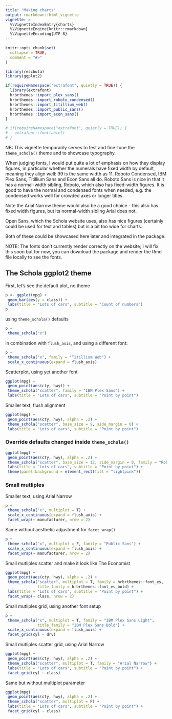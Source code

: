 ```yaml
---
title: "Making charts"
output: rmarkdown::html_vignette
vignette: >
  %\VignetteIndexEntry{charts}
  %\VignetteEngine{knitr::rmarkdown}
  %\VignetteEncoding{UTF-8}
---
```


```r
knitr::opts_chunk$set(
  collapse = TRUE,
  comment = "#>"
)
```


```r
library(reschola)
library(ggplot2)
```

```r
if(requireNamespace("extrafont", quietly = TRUE)) {
  library(extrafont)
  hrbrthemes::import_plex_sans()
  hrbrthemes::import_roboto_condensed()
  hrbrthemes::import_titillium_web()
  hrbrthemes::import_public_sans()
  hrbrthemes::import_econ_sans()
}
```

```r
# if(requireNamespace("extrafont", quietly = TRUE)) {
#   extrafont::fonttable()
# }
```


NB: This vignette temporarily serves to test and fine-tune the `theme_schola()` theme and to showcase typography.

When judging fonts, I would put quite a lot of emphasis on how they display figures, in particular whether the numerals have fixed width by default, meaning they align well: 99 is the same width as 11. Roboto Condensed, IBM Plex Sans, Titillium Sans and Econ Sans all do. Roboto Sans is nice in that it has a normal-width sibling, Roboto, which also has fixed-width figures. It is good to have the normal and condensed fonts when needed, e.g. the condensed works well for crowded axes or longer titles.

Note the Arial Narrow theme would also be a good choice - this also has fixed width figures, but its normal-width sibling Arial does not.

Open Sans, which the Schola website uses, also has nice figures (certainly could be used for text and tables) but is a bit too wide for charts.

Both of these could be showcased here later and integrated in the package.

NOTE: The fonts don't currently render correctly on the website; I will fix this soon but for now, you can download the package and render the Rmd file locally to see the fonts.

## The Schola ggplot2 theme

First, let's see the default plot, no theme

```r
p <- ggplot(mpg) +
 geom_bar(aes(y = class)) +
 labs(title = "Lots of cars", subtitle = "Count of numbers")
p
```

using `theme_schola()` defaults

```r
p +
 theme_schola("x")
```


in combination with `flush_axis`, and using a different font:

```r
p +
 theme_schola("x", family = "Titillium Web") +
 scale_x_continuous(expand = flush_axis)
```


Scatterplot, using yet another font

```r
ggplot(mpg) +
 geom_point(aes(cty, hwy)) +
 theme_schola("scatter", family = "IBM Plex Sans") +
 labs(title = "Lots of cars", subtitle = "Point by point")
```

Smaller text, flush alignment

```r
ggplot(mpg) +
 geom_point(aes(cty, hwy), alpha = .2) +
 theme_schola("scatter", base_size = 9, side_margin = 0) +
 labs(title = "Lots of cars", subtitle = "Point by point")
```

### Override defaults changed inside `theme_schola()`

```r
ggplot(mpg) +
 geom_point(aes(cty, hwy), alpha = .2) +
 theme_schola("scatter", base_size = 12, side_margin = 0, family = "Roboto Condensed") +
 labs(title = "Lots of cars", subtitle = "Point by point") +
 theme(panel.background = element_rect(fill = "lightpink"))
```

### Small mutliples

Smaller text, using Arial Narrow

```r
p +
 theme_schola("x", multiplot = T) +
 scale_x_continuous(expand = flush_axis) +
 facet_wrap(~ manufacturer, nrow = 2)
```

Same without aesthetic adjustment for `facet_wrap()`

```r
p +
 theme_schola("x", multiplot = F, family = "Public Sans") +
 scale_x_continuous(expand = flush_axis) +
 facet_wrap(~ manufacturer, nrow = 2)
```
 
Small mutliples scatter and make it look like The Economist

```r
ggplot(mpg) +
 geom_point(aes(cty, hwy), alpha = .2) +
 theme_schola("scatter", multiplot = T, family = hrbrthemes::font_es,
              title_family = hrbrthemes::font_es_bold) +
 labs(title = "Lots of cars", subtitle = "Point by point") +
 facet_wrap(~ class, nrow = 2)
```


Small mutliples grid, using another font setup

```r
p +
 theme_schola("x", multiplot = T, family = "IBM Plex Sans Light", 
              title_family = "IBM Plex Sans Bold") +
 scale_x_continuous(expand = flush_axis) +
 facet_grid(cyl ~ drv)
```

Small mutliples scatter grid, using Arial Narrow

```r
ggplot(mpg) +
 geom_point(aes(cty, hwy), alpha = .2) +
 theme_schola("scatter", multiplot = T, family = "Arial Narrow") +
 labs(title = "Lots of cars", subtitle = "Point by point") +
 facet_grid(cyl ~ class)
```

Same but without multiplot parameter


```r
ggplot(mpg) +
 geom_point(aes(cty, hwy), alpha = .2) +
 theme_schola("scatter", multiplot = F) +
 labs(title = "Lots of cars", subtitle = "Point by point") +
 facet_grid(cyl ~ class)
```

